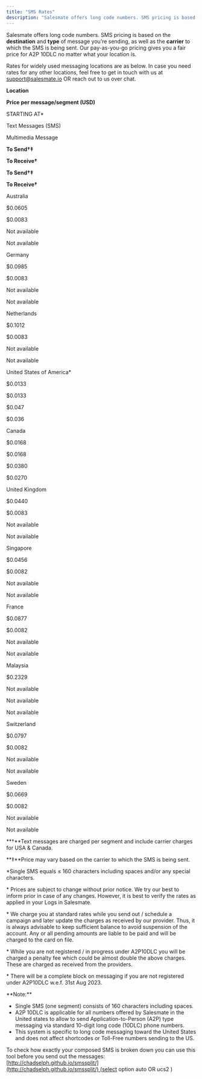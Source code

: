 ```yaml
---
title: "SMS Rates"
description: "Salesmate offers long code numbers. SMS pricing is based on the **destination** and **type** of message you’re sending, as well as the **carrier** to ..."
---
```


Salesmate offers long code numbers. SMS pricing is based on the **destination** and **type** of message you’re sending, as well as the **carrier** to which the SMS is being sent. Our pay-as-you-go pricing gives you a fair price for A2P 10DLC no matter what your location is.

Rates for widely used messaging locations are as below. In case you need rates for any other locations, feel free to get in touch with us at [support@salesmate.io](mailto:support@salesmate.io) OR reach out to us over chat.

**Location**

**Price per message/segment (USD)**

STARTING AT\*

Text Messages (SMS)

Multimedia Message

**To Send†‡**

**To Receive†**

**To Send†‡**

**To Receive†**

Australia

$0.0605

$0.0083

Not available

Not available

Germany

$0.0985

$0.0083

Not available

Not available

Netherlands

$0.1012

$0.0083

Not available

Not available

United States of America\*

$0.0133

$0.0133

$0.047

$0.036

Canada

$0.0168

$0.0168

$0.0380

$0.0270

United Kingdom

$0.0440

$0.0083

Not available

Not available

Singapore

$0.0456

$0.0082

Not available

Not available

France

$0.0877

$0.0082

Not available

Not available

Malaysia

$0.2329

Not available

Not available

Not available

Switzerland

$0.0797

$0.0082

Not available

Not available

Sweden

$0.0669

$0.0082

Not available

Not available

**†**Text messages are charged per segment and include carrier charges for USA & Canada.

**‡**Price may vary based on the carrier to which the SMS is being sent.

\*Single SMS equals ≤ 160 characters including spaces and/or any special characters.

\* Prices are subject to change without prior notice. We try our best to inform prior in case of any changes. However, it is best to verify the rates as applied in your Logs in Salesmate.

\* We charge you at standard rates while you send out / schedule a campaign and later update the charges as received by our provider. Thus, it is always advisable to keep sufficient balance to avoid suspension of the account. Any or all pending amounts are liable to be paid and will be charged to the card on file.

\* While you are not registered / in progress under A2P10DLC you will be charged a penalty fee which could be almost double the above charges. These are charged as received from the providers.

\* There will be a complete block on messaging if you are not registered under A2P10DLC w.e.f. 31st Aug 2023.

<Note>
**Note:**

- Single SMS (one segment) consists of 160 characters including spaces.
- A2P 10DLC is applicable for all numbers offered by Salesmate in the United states to allow to send Application-to-Person (A2P) type messaging via standard 10-digit long code (10DLC) phone numbers.
- This system is specific to long code messaging toward the United States and does not affect shortcodes or Toll-Free numbers sending to the US.

</Note>

To check how exactly your composed SMS is broken down you can use this tool before you send out the messages: [http://chadselph.github.io/smssplit/](http://chadselph.github.io/smssplit/) (select option auto OR ucs2 )
